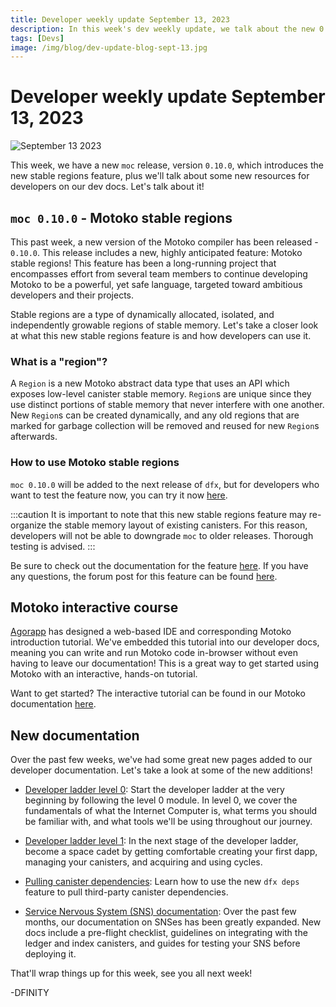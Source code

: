 ```yaml
---
title: Developer weekly update September 13, 2023
description: In this week's dev weekly update, we talk about the new 0.10.0 Motoko release, plus some new resources for developers on our dev docs.
tags: [Devs]
image: /img/blog/dev-update-blog-sept-13.jpg
---
```


# Developer weekly update September 13, 2023

![September 13 2023](../../static/img/blog/dev-update-blog-sept-13.jpg)

This week, we have a new `moc` release, version `0.10.0`, which introduces the new stable regions feature, plus we'll talk about some new resources for developers on our dev docs. Let's talk about it!

## `moc 0.10.0` - Motoko stable regions

This past week, a new version of the Motoko compiler has been released - `0.10.0`. This release includes a new, highly anticipated feature: Motoko stable regions! This feature has been a long-running project that encompasses effort from several team members to continue developing Motoko to be a powerful, yet safe language, targeted toward ambitious developers and their projects.

Stable regions are a type of dynamically allocated, isolated, and independently growable regions of stable memory. Let's take a closer look at what this new stable regions feature is and how developers can use it.

### What is a "region"?

A `Region` is a new Motoko abstract data type that uses an API which exposes low-level canister stable memory. `Region`s are unique since they use distinct portions of stable memory that never interfere with one another. New `Region`s can be created dynamically, and any old regions that are marked for garbage collection will be removed and reused for new `Region`s afterwards.

### How to use Motoko stable regions

`moc 0.10.0` will be added to the next release of `dfx`, but for developers who want to test the feature now, you can try it now [here](https://github.com/dfinity/motoko/releases).

:::caution
It is important to note that this new stable regions feature may re-organize the stable memory layout of existing canisters. For this reason, developers will not be able to downgrade `moc` to older releases. Thorough testing is advised.
:::

Be sure to check out the documentation for the feature [here](https://github.com/dfinity/motoko/blob/master/doc/md/stable-regions.md). If you have any questions, the forum post for this feature can be found [here](https://forum.dfinity.org/t/motoko-stable-regions/19182).

## Motoko interactive course

[Agorapp](https://agorapp.dev/) has designed a web-based IDE and corresponding Motoko introduction tutorial. We've embedded this tutorial into our developer docs, meaning you can write and run Motoko code in-browser without even having to leave our documentation! This is a great way to get started using Motoko with an interactive, hands-on tutorial.

Want to get started? The interactive tutorial can be found in our Motoko documentation [here](https://internetcomputer.org/docs/current/motoko/tutorial).

## New documentation

Over the past few weeks, we've had some great new pages added to our developer documentation. Let's take a look at some of the new additions!

- [Developer ladder level 0](/docs/current/tutorials/developer-journey/level-0/): Start the developer ladder at the very beginning by following the level 0 module. In level 0, we cover the fundamentals of what the Internet Computer is, what terms you should be familiar with, and what tools we'll be using throughout our journey.

- [Developer ladder level 1](/docs/current/tutorials/developer-journey/level-1/): In the next stage of the developer ladder, become a space cadet by getting comfortable creating your first dapp, managing your canisters, and acquiring and using cycles.

- [Pulling canister dependencies](/docs/current/building-dapps/interacting-with-dapps/using-third-party-canisters): Learn how to use the new `dfx deps` feature to pull third-party canister dependencies.

- [Service Nervous System (SNS) documentation](/docs/current/building-dapps/governing-dapps/): Over the past few months, our documentation on SNSes has been greatly expanded. New docs include a pre-flight checklist, guidelines on integrating with the ledger and index canisters, and guides for testing your SNS before deploying it.

That'll wrap things up for this week, see you all next week!

-DFINITY
